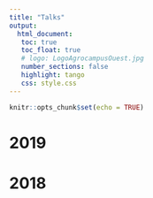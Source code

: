 ```yaml
---
title: "Talks"
output: 
  html_document:
   toc: true
   toc_float: true
   # logo: LogoAgrocampusOuest.jpg
   number_sections: false
   highlight: tango
   css: style.css
---
```


```r
knitr::opts_chunk$set(echo = TRUE)
```


# 2019

# 2018


